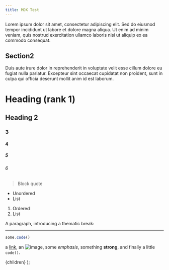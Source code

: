 ```yaml
---
title: MDX Test
---
```


Lorem ipsum dolor sit amet, consectetur adipiscing elit. Sed do
eiusmod tempor incididunt ut labore et dolore magna aliqua. Ut
enim ad minim veniam, quis nostrud exercitation ullamco laboris
nisi ut aliquip ex ea commodo consequat.

## Section2
Duis aute irure dolor in reprehenderit in voluptate velit esse
cillum dolore eu fugiat nulla pariatur. Excepteur sint occaecat
cupidatat non proident, sunt in culpa qui officia deserunt mollit
anim id est laborum.

# Heading (rank 1)
## Heading 2
### 3
#### 4
##### 5
###### 6

> Block quote

* Unordered
* List

1. Ordered
2. List

A paragraph, introducing a thematic break:

---

```js
some.code()
```

a [link](https://example.com), an ![image](./image.png), some *emphasis*,
something **strong**, and finally a little `code()`.

  <BaseLayout title='MDX Test'>{children}</BaseLayout>
);